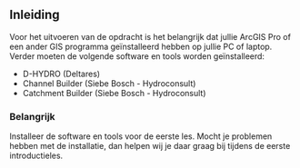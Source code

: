 ## Inleiding

Voor het uitvoeren van de opdracht is het belangrijk dat jullie ArcGIS Pro of een ander GIS programma geïnstalleerd hebben op jullie PC of laptop. Verder moeten de volgende software en tools worden geïnstalleerd:

* D-HYDRO (Deltares)
* Channel Builder (Siebe Bosch - Hydroconsult)
* Catchment Builder (Siebe Bosch - Hydroconsult)

::: {.callout-important}
### Belangrijk
Installeer de software en tools voor de eerste les. Mocht je problemen hebben met de installatie, dan helpen wij je daar graag bij tijdens de eerste introductieles. 
:::